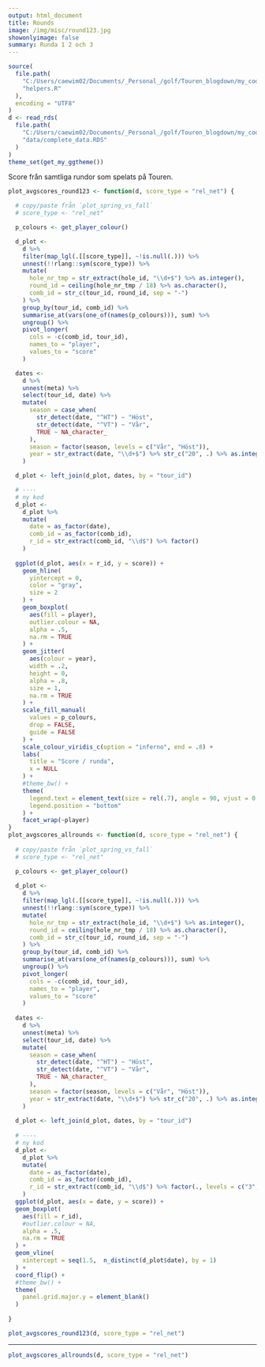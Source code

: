 ```yaml
---
output: html_document  
title: Rounds   
image: /img/misc/round123.jpg    
showonlyimage: false  
summary: Runda 1 2 och 3
---
```

```r
source(
  file.path(
    "C:/Users/caewim02/Documents/_Personal_/golf/Touren_blogdown/my_code",
    "helpers.R"
  ),
  encoding = "UTF8"
)
d <- read_rds(
  file.path(
    "C:/Users/caewim02/Documents/_Personal_/golf/Touren_blogdown/my_code",
    "data/complete_data.RDS"
  )  
)
theme_set(get_my_ggtheme())
```


Score från samtliga rundor som spelats på Touren.


```r
plot_avgscores_round123 <- function(d, score_type = "rel_net") {

  # copy/paste från `plot_spring_vs_fall`
  # score_type <- "rel_net"

  p_colours <- get_player_colour()

  d_plot <-
    d %>%
    filter(map_lgl(.[[score_type]], ~!is.null(.))) %>%
    unnest(!!rlang::sym(score_type)) %>%
    mutate(
      hole_nr_tmp = str_extract(hole_id, "\\d+$") %>% as.integer(),
      round_id = ceiling(hole_nr_tmp / 18) %>% as.character(),
      comb_id = str_c(tour_id, round_id, sep = "-")
    ) %>%
    group_by(tour_id, comb_id) %>%
    summarise_at(vars(one_of(names(p_colours))), sum) %>%
    ungroup() %>%
    pivot_longer(
      cols = -c(comb_id, tour_id),
      names_to = "player",
      values_to = "score"
    )

  dates <-
    d %>%
    unnest(meta) %>%
    select(tour_id, date) %>%
    mutate(
      season = case_when(
        str_detect(date, "^HT") ~ "Höst",
        str_detect(date, "^VT") ~ "Vår",
        TRUE ~ NA_character_
      ),
      season = factor(season, levels = c("Vår", "Höst")),
      year = str_extract(date, "\\d+$") %>% str_c("20", .) %>% as.integer()
    )

  d_plot <- left_join(d_plot, dates, by = "tour_id")

  # ----
  # ny kod
  d_plot <- 
    d_plot %>% 
    mutate(
      date = as_factor(date),
      comb_id = as_factor(comb_id),
      r_id = str_extract(comb_id, "\\d$") %>% factor()
    )
  
  ggplot(d_plot, aes(x = r_id, y = score)) + 
    geom_hline(
      yintercept = 0, 
      color = "gray", 
      size = 2
    ) + 
    geom_boxplot(
      aes(fill = player),
      outlier.colour = NA,
      alpha = .5,
      na.rm = TRUE
    ) + 
    geom_jitter(
      aes(colour = year),
      width = .2,
      height = 0,
      alpha = .8,
      size = 1,
      na.rm = TRUE
    ) + 
    scale_fill_manual(
      values = p_colours, 
      drop = FALSE, 
      guide = FALSE
    ) +
    scale_colour_viridis_c(option = "inferno", end = .8) +
    labs(
      title = "Score / runda",
      x = NULL
    ) +
    #theme_bw() +
    theme(
      legend.text = element_text(size = rel(.7), angle = 90, vjust = 0.5, hjust = .5), 
      legend.position = "bottom"
    ) +
    facet_wrap(~player)
}
plot_avgscores_allrounds <- function(d, score_type = "rel_net") {
  
  # copy/paste från `plot_spring_vs_fall`
  # score_type <- "rel_net"

  p_colours <- get_player_colour()
  
  d_plot <- 
    d %>% 
    filter(map_lgl(.[[score_type]], ~!is.null(.))) %>% 
    unnest(!!rlang::sym(score_type)) %>% 
    mutate(
      hole_nr_tmp = str_extract(hole_id, "\\d+$") %>% as.integer(),
      round_id = ceiling(hole_nr_tmp / 18) %>% as.character(),
      comb_id = str_c(tour_id, round_id, sep = "-")
    ) %>% 
    group_by(tour_id, comb_id) %>% 
    summarise_at(vars(one_of(names(p_colours))), sum) %>% 
    ungroup() %>% 
    pivot_longer(
      cols = -c(comb_id, tour_id),
      names_to = "player",
      values_to = "score"
    )
  
  dates <- 
    d %>% 
    unnest(meta) %>%
    select(tour_id, date) %>% 
    mutate(
      season = case_when(
        str_detect(date, "^HT") ~ "Höst",
        str_detect(date, "^VT") ~ "Vår",
        TRUE ~ NA_character_
      ), 
      season = factor(season, levels = c("Vår", "Höst")), 
      year = str_extract(date, "\\d+$") %>% str_c("20", .) %>% as.integer()
    )
  
  d_plot <- left_join(d_plot, dates, by = "tour_id")
  
  # ---- 
  # ny kod
  d_plot <- 
    d_plot %>% 
    mutate(
      date = as_factor(date),
      comb_id = as_factor(comb_id),
      r_id = str_extract(comb_id, "\\d$") %>% factor(., levels = c("3", "2", "1"))
    )
  ggplot(d_plot, aes(x = date, y = score)) + 
  geom_boxplot(
    aes(fill = r_id),
    #outlier.colour = NA,
    alpha = .5,
    na.rm = TRUE
  ) + 
  geom_vline(
    xintercept = seq(1.5,  n_distinct(d_plot$date), by = 1)
  ) + 
  coord_flip() +
  #theme_bw() +
  theme(
    panel.grid.major.y = element_blank()
  )
  
}
```

```r
plot_avgscores_round123(d, score_type = "rel_net")
```


**********

```r
plot_avgscores_allrounds(d, score_type = "rel_net")
```

